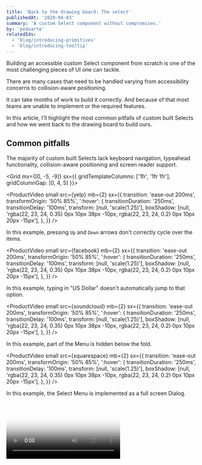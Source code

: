 ```yaml
---
title: 'Back to the drawing board: The select'
publishedAt: '2020-04-03'
summary: 'A custom Select component without compromises.'
by: 'peduarte'
relatedIds:
  - 'blog/introducing-primitives'
  - 'blog/introducing-tooltip'
---
```



<Intro>

Building an accessible custom Select component from scratch is one of the most challenging pieces of UI one can tackle.

There are many cases that need to be handled varying from accessibility concerns to collision-aware positioning.

It can take months of work to build it correctly. And because of that most teams are unable to implement or the required features.

In this article, I'll highlight the most common pitfalls of custom built Selects and how we went back to the drawing board to build ours.

</Intro>

<Divider mt={8} />

## Common pitfalls

The majority of custom built Selects lack keyboard navigation, typeahead functionality, collision-aware positioning and screen reader support.

<Grid
mx={[0, -5, -9]}
sx={{
	gridTemplateColumns: ['1fr', '1fr 1fr'],
	gridColumnGap: [0, 4, 5]
}}>

<Box>

<ProductVideo
  small
  src={yelp}
  mb={2}
  sx={{
    transition: 'ease-out 200ms',
    transformOrigin: '50% 85%',
    ':hover': {
      transitionDuration: '250ms',
      transitionDelay: '100ms',
      transform: [null, 'scale(1.25)'],
      boxShadow: [null, 'rgba(22, 23, 24, 0.35) 0px 10px 38px -10px, rgba(22, 23, 24, 0.2) 0px 10px 20px -15px'],
    },
  }}
/>

In this example, pressing <Code variant="fade">Up</Code> and <Code variant="fade">Down</Code> arrows don't
correctly cycle over the items.

</Box>

<Box>

<ProductVideo
  small
  src={facebook}
  mb={2}
  sx={{
    transition: 'ease-out 200ms',
    transformOrigin: '50% 85%',
    ':hover': {
      transitionDuration: '250ms',
      transitionDelay: '100ms',
      transform: [null, 'scale(1.25)'],
      boxShadow: [null, 'rgba(22, 23, 24, 0.35) 0px 10px 38px -10px, rgba(22, 23, 24, 0.2) 0px 10px 20px -15px'],
    },
  }}
/>

In this example, typing in "US Dollar" doesn't automatically jump to that option.

</Box>

<Box>

<ProductVideo
  small
  src={soundcloud}
  mb={2}
  sx={{
    transition: 'ease-out 200ms',
    transformOrigin: '50% 85%',
    ':hover': {
      transitionDuration: '250ms',
      transitionDelay: '100ms',
      transform: [null, 'scale(1.25)'],
      boxShadow: [null, 'rgba(22, 23, 24, 0.35) 0px 10px 38px -10px, rgba(22, 23, 24, 0.2) 0px 10px 20px -15px'],
    },
  }}
/>

In this example, part of the Menu is hidden below the fold.

</Box>

<Box>

<ProductVideo
  small
  src={squarespace}
  mb={2}
  sx={{
    transition: 'ease-out 200ms',
    transformOrigin: '50% 85%',
    ':hover': {
      transitionDuration: '250ms',
      transitionDelay: '100ms',
      transform: [null, 'scale(1.25)'],
      boxShadow: [null, 'rgba(22, 23, 24, 0.35) 0px 10px 38px -10px, rgba(22, 23, 24, 0.2) 0px 10px 20px -15px'],
    },
  }}
/>

In this example, the Select Menu is implemented as a full screen Dialog.

</Box>

</Grid>

<Video id="uEyUbQ_eqwg" poster={amazonVideoPoster} />

The video above shows the how the screen reader lacks enough context and information to accurately announce the list
of options.

<Divider mt={8} />

## The Select Primitive

Most of the Primitives available in Modulz are used in the Modulz app itself. The Select is a core component for us, it's widely used and users will interact with it hundreds, if not thousands, of times.

### Keyboard navigation

Implementing keyboard navigation is one of the most important accessibility features of the Select component. It helps users with motor diabilities navigate across the options in the select. Blind users also rely on keyboard for navigation. It's also important for other types of disablities, such as people with tremors, people without hands or people who have no use of their hands.

Keyboard navigation can also improve the user experience for people without disabilities, by allowing users to achieve their goal without reaching out for the mouse.

We support full keyboard accessibility so you can do anything you need without using your mouse.

When the Select Button is focused, you can:

- Press `Space` key to open the menu
- Press `Up` and `Down` arrow keys to open the menu
- Typeahead lookups

When the Select Menu is opened, you can:

- Press `Space` or `Enter` keys to select the highlighted item
- Press `Esc` to close the menu
- Press `Up` and `Down` arrow keys to navigate across items
- Typeahead lookups

### Typeahead

You can rely on typeahead funtionality if you're focused on the Select Button or when the Select Menu is opened.

<ProductVideo small src={typeaheadClosed} />
<Text as="legend" mb={7} sx={{ color: 'gray700', lineHeight: 0 }}>
  Typeahead when Select button is focused example
</Text>

<ProductVideo small src={typeaheadOpen} />
<Text as="legend" mb={7} sx={{ color: 'gray700', lineHeight: 0 }}>
  Typeahead when Select Menu is opened example
</Text>

Pressing the same letter will loop over all items that start with that letter.

<ProductVideo small src={typeaheadLoop} />
<Text as="legend" mb={7} sx={{ color: 'gray700', lineHeight: 0 }}>
  Typeahead looping example
</Text>

Loop through items starting with the same letter if that letter is pressed repeatedly

### Screen reader

We provide the right `aria-*` attributes according to the WAI-ARIA specification to ensure voice over works correctly.

### Positioning

When you open the menu, we'll make sure that it's properly positioned above the menu, whilst keeping the selected item placed on top.

### Collision

In the unlikely scenario where there's not enough space to position the menu relatively to the selected item, we'll adjust the positioning automatically.

### Scroll based height

If the menu needs scrolling, we'll automatically add Scroll Indicators where necessary. As you start scrolling the menu, we'll proportionally update the height to allow more items to be visible at once.

### Focus trap

When the Menu is opened, the focus is trapped to the Menu container. Pressing `tab` at this point will prevent the focused element to changing. To navigate across the Items, the up and down arrow must be used.

### Scroll lock

When the Menu is opened, the page cannot be scrolled.

### Block clicks outside

When the Menu is opened, clicks on elements outside of it will be blocked. When you click outside, the Menu will be closed.

### Styling

As showed in the demo above, all the parts (and their corresponding states) that make up a Select componment are available in the parts panel.

The Select Primitve consists of two main parts, these are the `Button` and the `Menu`. Each of these part contains furhter nested parts.

<ProductImage src={parts} />
<Text as="legend" mb={7} sx={{ color: 'gray700', lineHeight: 0 }}>
  All the parts of a Select Primitive
</Text>

### Modulz

Here's a short demo of how the Select Primtive can be styled via Modulz

<ProductVideo src={redSelect} />
<Text as="legend" mb={7} sx={{ color: 'gray700', lineHeight: 0 }}>
  A demo of Modulz styling the Select Primitive
</Text>
